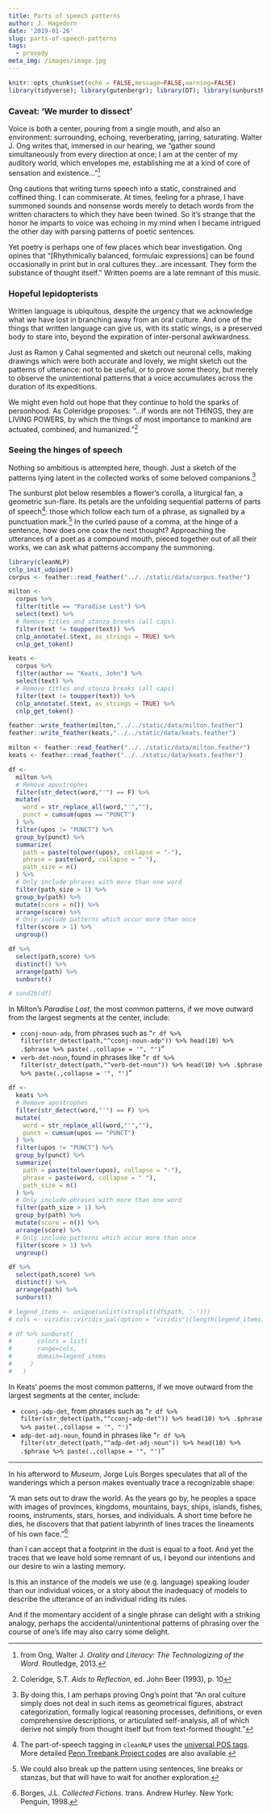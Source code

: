 ```yaml
---
title: Parts of speech patterns
author: J. Hagedorn
date: '2019-01-26'
slug: parts-of-speech-patterns
tags:
  - prosody
meta_img: /images/image.jpg
---
```


```r
knitr::opts_chunk$set(echo = FALSE,message=FALSE,warning=FALSE)
library(tidyverse); library(gutenbergr); library(DT); library(sunburstR)
```

### Caveat: 'We murder to dissect'

Voice is both a center, pouring from a single mouth, and also an environment: surrounding, echoing, reverberating, jarring, saturating. Walter J. Ong writes that, immersed in our hearing, we "gather sound simultaneously from every direction at once; I am at the center of my auditory world, which envelopes me, establishing me at a kind of core of sensation and existence..."^[from Ong, Walter J. *Orality and Literacy: The Technologizing of the Word*. Routledge, 2013.]

Ong cautions that writing turns speech into a static, constrained and coffined thing.  I can commiserate.  At times, feeling for a phrase, I have summoned sounds and nonsense words merely to detach words from the written characters to which they have been twined.  So it's strange that the honor he imparts to voice was echoing in my mind when I became intrigued the other day with parsing patterns of poetic sentences.

Yet poetry is perhaps one of few places which bear investigation.  Ong opines that "[Rhythmically balanced, formulaic expressions] can be found occasionally in print but in oral cultures they...are incessant. They form the substance of thought itself."  Written poems are a late remnant of this music.

### Hopeful lepidopterists

Written language is ubiquitous, despite the urgency that we acknowledge what we have lost in branching away from an oral culture.  And one of the things that written language can give us, with its static wings, is a preserved body to stare into, beyond the expiration of inter-personal awkwardness.

Just as Ramon y Cahal segmented and sketch out neuronal cells, making drawings which were both accurate and lovely, we might sketch out the patterns of utterance: not to be useful, or to prove some theory, but merely to observe the unintentional patterns that a voice accumulates across the duration of its expeditions.

We might even hold out hope that they continue to hold the sparks of personhood. As Coleridge proposes: "...if words are not THINGS, they are LIVING POWERS, by which the things of most importance to mankind are actuated, combined, and humanized."^[Coleridge, S.T. *Aids to Reflection*, ed. John Beer (1993), p. 10] 

### Seeing the hinges of speech

Nothing so ambitious is attempted here, though.  Just a sketch of the patterns lying latent in the collected works of some beloved companions.^[By doing this, I am perhaps proving Ong's point that "An oral culture simply does not deal in such items as geometrical figures, abstract categorization, formally logical reasoning processes, definitions, or even comprehensive descriptions, or articulated self-analysis, all of which derive not simply from thought itself but from text-formed thought."]

The sunburst plot below resembles a flower's corolla, a liturgical fan, a geometric sun-flare.  Its petals are the unfolding sequential patterns of parts of speech^[The part-of-speech tagging in `cleanNLP` uses the [universal POS tags](https://universaldependencies.org/u/pos/index.html).  More detailed [Penn Treebank Project codes](https://www.ling.upenn.edu/courses/Fall_2003/ling001/penn_treebank_pos.html) are also available.]: those which follow each turn of a phrase, as signalled by a punctuation mark.^[We could also break up the pattern using sentences, line breaks or stanzas, but that will have to wait for another exploration.]  In the curled pause of a comma, at the hinge of a sentence, how does one coax the next thought?  Approaching the utterances of a poet as a compound mouth, pieced together out of all their works, we can ask what patterns accompany the summoning.

```r
library(cleanNLP)
cnlp_init_udpipe()
corpus <- feather::read_feather("../../static/data/corpus.feather")

milton <-
  corpus %>%
  filter(title == "Paradise Lost") %>%
  select(text) %>%
  # Remove titles and stanza breaks (all caps)
  filter(text != toupper(text)) %>%
  cnlp_annotate(.$text, as_strings = TRUE) %>%
  cnlp_get_token()

keats <-
  corpus %>%
  filter(author == "Keats, John") %>%
  select(text) %>%
  # Remove titles and stanza breaks (all caps)
  filter(text != toupper(text)) %>%
  cnlp_annotate(.$text, as_strings = TRUE) %>%
  cnlp_get_token()

feather::write_feather(milton,"../../static/data/milton.feather")
feather::write_feather(keats,"../../static/data/keats.feather")
```

```r
milton <- feather::read_feather("../../static/data/milton.feather")
keats <- feather::read_feather("../../static/data/keats.feather")
```


```r

df <-
  milton %>%
  # Remove apostrophes
  filter(str_detect(word,"'") == F) %>%
  mutate(
    word = str_replace_all(word,"'",""),
    punct = cumsum(upos == "PUNCT")
  ) %>%
  filter(upos != "PUNCT") %>%
  group_by(punct) %>%
  summarize(
    path = paste(tolower(upos), collapse = "-"),
    phrase = paste(word, collapse = " "),
    path_size = n()
  ) %>%
  # Only include phrases with more than one word
  filter(path_size > 1) %>%
  group_by(path) %>%
  mutate(score = n()) %>%
  arrange(score) %>% 
  # Only include patterns which occur more than once
  filter(score > 1) %>%
  ungroup() 

df %>% 
  select(path,score) %>% 
  distinct() %>% 
  arrange(path) %>% 
  sunburst()

# sund2b(df)

```

In Milton's *Paradise Lost*, the most common patterns, if we move outward from the largest segments at the center, include: 

- `cconj-noun-adp`, from phrases such as "`r df %>% filter(str_detect(path,"^cconj-noun-adp")) %>% head(10) %>% .$phrase %>% paste(.,collapse = '", "')`"
- `verb-det-noun`, found in phrases like "`r df %>% filter(str_detect(path,"^verb-det-noun")) %>% head(10) %>% .$phrase %>% paste(.,collapse = '", "')`"


```r
df <-
  keats %>%
  # Remove apostrophes
  filter(str_detect(word,"'") == F) %>%
  mutate(
    word = str_replace_all(word,"'",""),
    punct = cumsum(upos == "PUNCT")
  ) %>%
  filter(upos != "PUNCT") %>%
  group_by(punct) %>%
  summarize(
    path = paste(tolower(upos), collapse = "-"),
    phrase = paste(word, collapse = " "),
    path_size = n()
  ) %>%
  # Only include phrases with more than one word
  filter(path_size > 1) %>%
  group_by(path) %>%
  mutate(score = n()) %>%
  arrange(score) %>% 
  # Only include patterns which occur more than once
  filter(score > 1) %>%
  ungroup() 

df %>% 
  select(path,score) %>% 
  distinct() %>% 
  arrange(path) %>% 
  sunburst()

# legend_items <- unique(unlist(strsplit(df$path, '-')))
# cols <- viridis::viridis_pal(option = "viridis")(length(legend_items))

# df %>% sunburst(
#       colors = list(
#       range=cols,
#       domain=legend_items
#     )
#   )

```

In Keats' poems the most common patterns, if we move outward from the largest segments at the center, include: 

- `cconj-adp-det`, from phrases such as "`r df %>% filter(str_detect(path,"^cconj-adp-det")) %>% head(10) %>% .$phrase %>% paste(.,collapse = '", "')`"
- `adp-det-adj-noun`, found in phrases like "`r df %>% filter(str_detect(path,"^adp-det-adj-noun")) %>% head(10) %>% .$phrase %>% paste(.,collapse = '", "')`"

---

In his afterword to *Museum*, Jorge Luis Borges speculates that all of the wanderings which a person makes eventually trace a recognizable shape:

"A man sets out to draw the world.  As the years go by, he peoples a space with images of provinces, kingdoms, mountains, bays, ships, islands, fishes, rooms, instruments, stars, horses, and individuals.  A short time before he dies, he discovers that that patient labyrinth of lines traces the lineaments of his own face."^[Borges, J.L. *Collected Fictions*. trans. Andrew Hurley. New York: Penguin, 1998.]

than I can accept that a footprint in the dust is equal to a foot. And yet the traces that we leave hold some remnant of us, I beyond our intentions and our desire to win a lasting memory.

Is this an instance of the models we use (e.g. language) speaking louder than our individual voices, or a story about the inadequacy of models to describe the utterance of an individual riding its rules. 

And if the momentary accident of a single phrase can delight with a striking analogy, perhaps the accidental/unintentional patterns of phrasing over the course of one’s life may also carry some delight.
